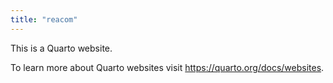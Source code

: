 ```yaml
---
title: "reacom"
---
```


This is a Quarto website.

To learn more about Quarto websites visit <https://quarto.org/docs/websites>.
